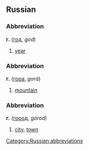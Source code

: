 ==Russian==
[[Category:Russian abbreviations]]
===Abbreviation===
'''г.''' ([[год]], ''god'')

#[[year]]

===Abbreviation===
'''г.''' ([[гора]], ''gorá'')

#[[mountain]]

===Abbreviation===
'''г.''' ([[город]], ''górod'')

#[[city]], [[town]]